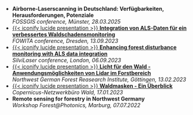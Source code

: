 
- **Airborne-Laserscanning in Deutschland: Verfügbarkeiten, Herausforderungen, Potenziale**  
  *FOSSGIS conference, Münster, 28.03.2025*
- [[{{< iconify lucide presentation >}}]{.second-color} **Integration von ALS-Daten für ein verbessertes Waldschadensmonitoring**](https://wiesehahn.github.io/presentation-fowita23/presentation.html)  
  *FOWITA conference, Dresden, 13.09.2023*
- [[{{< iconify lucide presentation >}}]{.second-color} **Enhancing forest disturbance monitoring with ALS data integration**](https://wiesehahn.github.io/presentation-silvilaser23/presentation.html)  
  *SilviLaser conference, London, 06.09.2023*
- [[{{< iconify lucide presentation >}}]{.second-color} **Licht für den Wald - Anwendungsmöglichkeiten von Lidar im Forstbereich**](https://wiesehahn.github.io/lidar_im_forst_vortrag/presentation.html)  
  *Northwest German Forest Reasearch Institute, Göttingen, 13.02.2023*
- [[{{< iconify lucide presentation >}}]{.second-color} **Waldmasken - Ein Überblick**](https://wiesehahn.github.io/waldmaske/presentation)  
  *Copernicus-Netzwerkbüro Wald, 17.01.2023*
- **Remote sensing for forestry in Northwest Germany**  
  *Workshop Forest@Photonics, Marburg, 07.07.2022*
